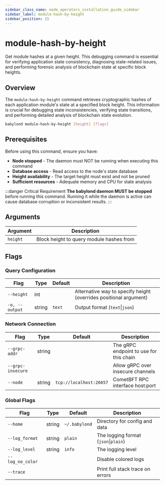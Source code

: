 ```yaml
---
sidebar_class_name: node_operators_installation_guide_sidebar
sidebar_label: module-hash-by-height
sidebar_position: 15
---
```


# module-hash-by-height

Get module hashes at a given height. This debugging command is essential for verifying application state consistency, diagnosing state-related issues, and performing forensic analysis of blockchain state at specific block heights.

## Overview

The `module-hash-by-height` command retrieves cryptographic hashes of each application module's state at a specified block height. This information is crucial for debugging state inconsistencies, verifying state transitions, and performing detailed analysis of blockchain state evolution.

```bash
babylond module-hash-by-height [height] [flags]
```

## Prerequisites

Before using this command, ensure you have:

- **Node stopped** - The daemon must NOT be running when executing this command
- **Database access** - Read access to the node's state database
- **Height availability** - The target height must exist and not be pruned
- **Sufficient resources** - Adequate memory and CPU for state analysis

:::danger Critical Requirement
**The babylond daemon MUST be stopped** before running this command. Running it while the daemon is active can cause database corruption or inconsistent results.
:::

## Arguments

| Argument | Description |
|----------|-------------|
| `height` | Block height to query module hashes from |

## Flags

### Query Configuration

| Flag | Type | Default | Description |
|------|------|---------|-------------|
| `--height` | int | | Alternative way to specify height (overrides positional argument) |
| `-o, --output` | string | `text` | Output format (`text`\|`json`) |

### Network Connection

| Flag | Type | Default | Description |
|------|------|---------|-------------|
| `--grpc-addr` | string | | The gRPC endpoint to use for this chain |
| `--grpc-insecure` | | | Allow gRPC over insecure channels |
| `--node` | string | `tcp://localhost:26657` | CometBFT RPC interface host:port |

### Global Flags

| Flag | Type | Default | Description |
|------|------|---------|-------------|
| `--home` | string | `~/.babylond` | Directory for config and data |
| `--log_format` | string | `plain` | The logging format (`json`\|`plain`) |
| `--log_level` | string | `info` | The logging level |
| `--log_no_color` | | | Disable colored logs |
| `--trace` | | | Print full stack trace on errors |

